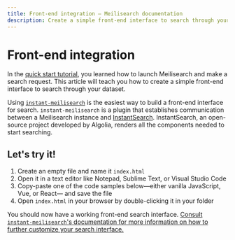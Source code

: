 ```yaml
---
title: Front-end integration — Meilisearch documentation
description: Create a simple front-end interface to search through your dataset after following Meilisearch's quick start.
---
```


# Front-end integration

In the [quick start tutorial](/learn/self_hosted/getting_started_with_self_hosted_meilisearch), you learned how to launch Meilisearch and make a search request. This article will teach you how to create a simple front-end interface to search through your dataset.

Using [`instant-meilisearch`](https://github.com/meilisearch/instant-meilisearch) is the easiest way to build a front-end interface for search. `instant-meilisearch` is a plugin that establishes communication between a Meilisearch instance and [InstantSearch](https://github.com/algolia/instantsearch.js). InstantSearch, an open-source project developed by Algolia, renders all the components needed to start searching.

## Let's try it!

1. Create an empty file and name it `index.html`
2. Open it in a text editor like Notepad, Sublime Text, or Visual Studio Code
3. Copy-paste one of the code samples below—either vanilla JavaScript, Vue, or React— and save the file
4. Open `index.html` in your browser by double-clicking it in your folder

<CodeSamples id="getting_started_front_end_integration_md" />

You should now have a working front-end search interface. [Consult `instant-meilisearch`'s documentation for more information on how to further customize your search interface.](https://github.com/meilisearch/instant-meilisearch)
